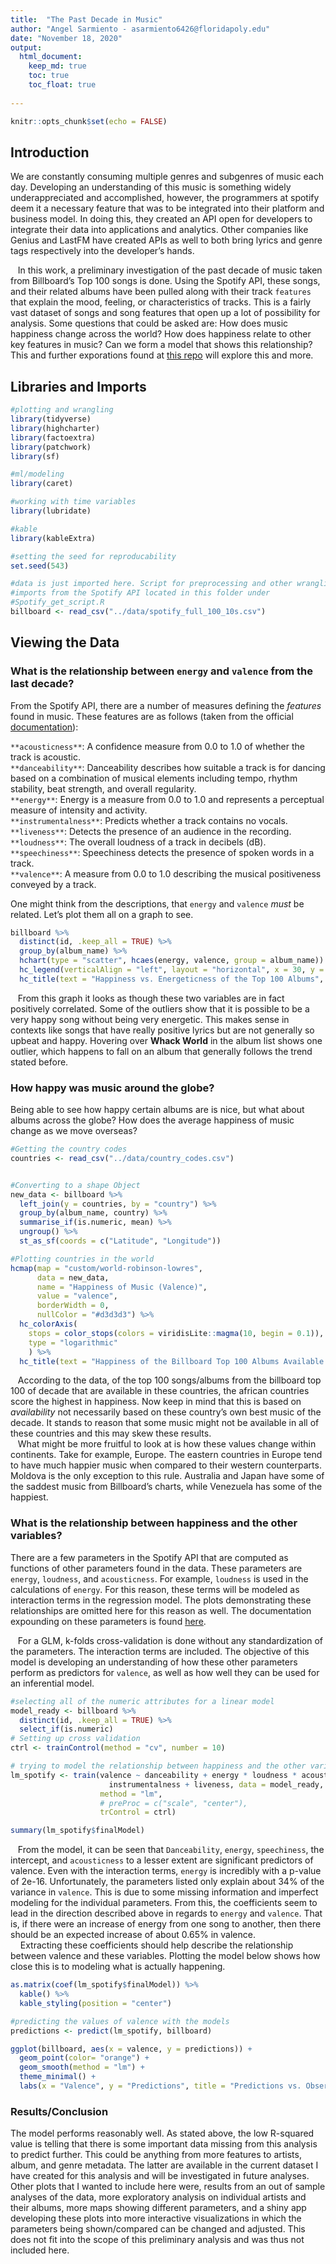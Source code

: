 ```yaml
---
title:  "The Past Decade in Music"
author: "Angel Sarmiento - asarmiento6426@floridapoly.edu"
date: "November 18, 2020"
output: 
  html_document:
    keep_md: true
    toc: true
    toc_float: true
  
---
```


<style type="text/css">

h1.title {
  font-size: 38px;
  color: DarkBlue;
  text-align: center;
}
h4.author { /* Header 4 - and the author and data headers use this too  */
    font-size: 18px;
  font-family: "Times New Roman", Times, serif;
  color: Black;
  text-align: center;
}
h4.date { /* Header 4 - and the author and data headers use this too  */
  font-size: 18px;
  font-family: "Times New Roman", Times, serif;
  color: Black;
  text-align: center;
}

</style>

```r
knitr::opts_chunk$set(echo = FALSE)
```

## Introduction

We are constantly consuming multiple genres and subgenres of music each day. Developing an understanding of this music is something widely underappreciated and accomplished, however, the programmers at spotify deem it a necessary feature that was to be integrated into their platform and business model. In doing this, they created an API open for developers to integrate their data into applications and analytics. Other companies like Genius and LastFM have created APIs as well to both bring lyrics and genre tags respectively into the developer's hands. 

|    In this work, a preliminary investigation of the past decade of music taken from Billboard's Top 100 songs is done. Using the Spotify API, these songs, and their related albums have been pulled along with their track `features` that explain the mood, feeling, or characteristics of tracks. This is a fairly vast dataset of songs and song features that open up a lot of possibility for analysis. Some questions that could be asked are: How does music happiness change across the world? How does happiness relate to other key features in music? Can we form a model that shows this relationship? This and further exporations found at [this repo](https://github.com/angel-sarmiento/the_past_decade_in_music) will explore this and more. 


## Libraries and Imports

```r
#plotting and wrangling
library(tidyverse)
library(highcharter)
library(factoextra)
library(patchwork)
library(sf)

#ml/modeling
library(caret)

#working with time variables
library(lubridate)

#kable
library(kableExtra)

#setting the seed for reproducability
set.seed(543)
```


```r
#data is just imported here. Script for preprocessing and other wrangling and 
#imports from the Spotify API located in this folder under
#Spotify_get_script.R
billboard <- read_csv("../data/spotify_full_100_10s.csv") 
```

## Viewing the Data

### What is the relationship between `energy` and `valence` from the last decade? 

From the Spotify API, there are a number of measures defining the *features* found in music. These features are as follows (taken from the official [documentation](https://developer.spotify.com/documentation/web-api/reference/tracks/get-audio-features/)):

`**acousticness**`: A confidence measure from 0.0 to 1.0 of whether the track is acoustic.  
`**danceability**`: Danceability describes how suitable a track is for dancing based on a combination of musical elements including tempo, rhythm stability, beat strength, and overall regularity.  
`**energy**`:	Energy is a measure from 0.0 to 1.0 and represents a perceptual measure of intensity and activity.  
`**instrumentalness**`:	Predicts whether a track contains no vocals.  
`**liveness**`: Detects the presence of an audience in the recording.  
`**loudness**`: The overall loudness of a track in decibels (dB).  
`**speechiness**`: Speechiness detects the presence of spoken words in a track.  
`**valence**`: A measure from 0.0 to 1.0 describing the musical positiveness conveyed by a track.  

One might think from the descriptions, that `energy` and `valence` *must* be related. Let's plot them all on a graph to see. 

```r
billboard %>% 
  distinct(id, .keep_all = TRUE) %>% 
  group_by(album_name) %>%
  hchart(type = "scatter", hcaes(energy, valence, group = album_name)) %>% 
  hc_legend(verticalAlign = "left", layout = "horizontal", x = 30, y = 15, fontSize = "10px") %>% 
  hc_title(text = "Happiness vs. Energeticness of the Top 100 Albums", align = "center")
```

|    From this graph it looks as though these two variables are in fact positively correlated. Some of the outliers show that it is possible to be a very happy song without being very energetic. This makes sense in contexts like songs that have really positive lyrics but are not generally so upbeat and happy. Hovering over **Whack World** in the album list shows one outlier, which happens to fall on an album that generally follows the trend stated before. 

### How happy was music around the globe? 

Being able to see how happy certain albums are is nice, but what about albums across the globe? How does the average happiness of music change as we move overseas? 

```r
#Getting the country codes
countries <- read_csv("../data/country_codes.csv")


#Converting to a shape Object
new_data <- billboard %>% 
  left_join(y = countries, by = "country") %>% 
  group_by(album_name, country) %>% 
  summarise_if(is.numeric, mean) %>% 
  ungroup() %>% 
  st_as_sf(coords = c("Latitude", "Longitude"))

#Plotting countries in the world
hcmap(map = "custom/world-robinson-lowres",
      data = new_data,
      name = "Happiness of Music (Valence)",
      value = "valence",
      borderWidth = 0,
      nullColor = "#d3d3d3") %>%
  hc_colorAxis(
    stops = color_stops(colors = viridisLite::magma(10, begin = 0.1)),
    type = "logarithmic"
    ) %>% 
  hc_title(text = "Happiness of the Billboard Top 100 Albums Available Around the World")
```

|    According to the data, of the top 100 songs/albums from the billboard top 100 of decade that are available in these countries, the african countries score the highest in happiness. Now keep in mind that this is based on *availability* not necessarily based on these country's own best music of the decade. It stands to reason that some music might not be available in all of these countries and this may skew these results. 

|    What might be more fruitful to look at is how these values change within continents. Take for example, Europe. The eastern countries in Europe tend to have much happier music when compared to their western counterparts. Moldova is the only exception to this rule. Australia and Japan have some of the saddest music from Billboard's charts, while Venezuela has some of the happiest.

### What is the relationship between happiness and the other variables? 



There are a few parameters in the Spotify API that are computed as functions of other parameters found in the data. These parameters are `energy`, `loudness`, and `acousticness`. For example, `loudness` is used in the calculations of `energy`. For this reason, these terms will be modeled as interaction terms in the regression model. The plots demonstrating these relationships are omitted here for this reason as well. The documentation expounding on these parameters is found [here](https://developer.spotify.com/documentation/web-api/reference/tracks/get-audio-features/).

|    For a GLM, k-folds cross-validation is done without any standardization of the parameters. The interaction terms are included. The objective of this model is developing an understanding of how these other parameters perform as predictors for `valence`, as well as how well they can be used for an inferential model.

```r
#selecting all of the numeric attributes for a linear model
model_ready <- billboard %>% 
  distinct(id, .keep_all = TRUE) %>% 
  select_if(is.numeric) 
# Setting up cross validation
ctrl <- trainControl(method = "cv", number = 10)

# trying to model the relationship between happiness and the other variables
lm_spotify <- train(valence ~ danceability + energy * loudness * acousticness + speechiness + 
                      instrumentalness + liveness, data = model_ready,
                    method = "lm",
                    # preProc = c("scale", "center"),
                    trControl = ctrl)
```

```r
summary(lm_spotify$finalModel)
```

|    From the model, it can be seen that `Danceability`, `energy`, `speechiness`, the intercept, and `acousticness` to a lesser extent are significant predictors of valence. Even with the interaction terms, `energy` is incredibly with a p-value of 2e-16. Unfortunately, the parameters listed only explain about 34% of the variance in `valence`. This is due to some missing information and imperfect modeling for the individual parameters. From this, the coefficients seem to lead in the direction described above in regards to `energy` and `valence`. That is, if there were an increase of energy from one song to another, then there should be an expected increase of about 0.65% in valence. 

|     Extracting these coefficients should help describe the relationship between valence and these variables. Plotting the model below shows how close this is to modeling what is actually happening.  


```r
as.matrix(coef(lm_spotify$finalModel)) %>% 
  kable() %>%
  kable_styling(position = "center")
```

```r
#predicting the values of valence with the models
predictions <- predict(lm_spotify, billboard)

ggplot(billboard, aes(x = valence, y = predictions)) +
  geom_point(color= "orange") +
  geom_smooth(method = "lm") +
  theme_minimal() +
  labs(x = "Valence", y = "Predictions", title = "Predictions vs. Observations of Happiness in Music")
```

### Results/Conclusion

The model performs reasonably well. As stated above, the low R-squared value is telling that there is some important data missing from this analysis to predict further. This could be anything from more features to artists, album, and genre metadata. The latter are available in the current dataset I have created for this analysis and will be investigated in future analyses. Other plots that I wanted to include here were, results from an out of sample analyses of the data, more exploratory analysis on individual artists and their albums, more maps showing different parameters, and a shiny app developing these plots into more interactive visualizations in which the parameters being shown/compared can be changed and adjusted. This does not fit into the scope of this preliminary analysis and was thus not included here.



